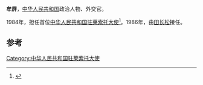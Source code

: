'''牟屏'''，[[中华人民共和国|中华人民共和国]]政治人物、外交官。

1984年，担任首位[[中国驻莱索托大使列表|中华人民共和国驻莱索托大使]]<ref>{{cite web|author=中华人民共和国外交部|title=中国驻莱索托历任大使|url=http://www.mfa.gov.cn/chn/pds/ziliao/wjrw/2167/2170/t9196.htm|publisher=中华人民共和国外交部|accessdate=2012-03-07}}</ref>。1986年，由[[田长松|田长松]]接任。

== 参考 ==
{{reflist}}
{{start box}}
{{s-dip}}
{{succession box|首任|[[田长松|田长松]]|[[中国驻莱索托大使列表|中华人民共和国驻莱索-{托}-大使]]|1984年2月-1986年4月}}
{{end box}}
{{中国政治人物小作品}}

[[Category:中华人民共和国驻莱索托大使|Category:中华人民共和国驻莱索托大使]]